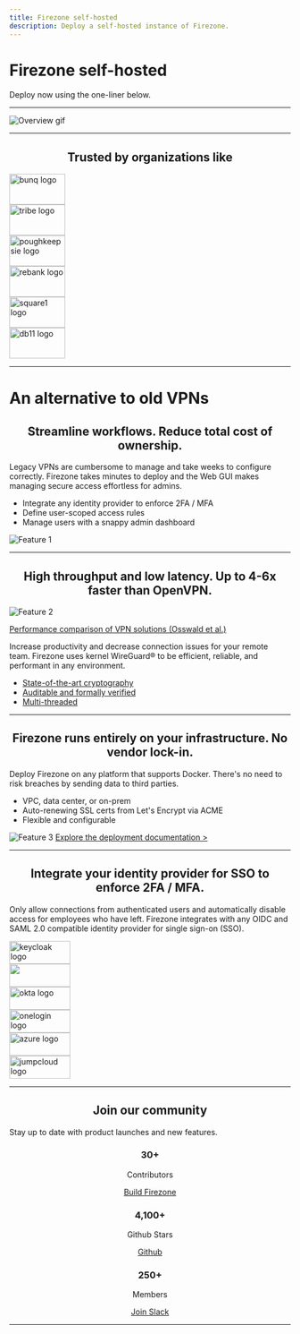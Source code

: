 ```yaml
---
title: Firezone self-hosted
description: Deploy a self-hosted instance of Firezone.
---
```


<div className="hero">
  <div className="container">
    <h1 className="hero__title">Firezone self-hosted</h1>
    <p>Deploy now using the one-liner below.</p>
  </div>
</div>

<InstallBlock />

<hr className="margin-vert--xl" />

<div className="container">
  <img
    alt="Overview gif"
    src="https://user-images.githubusercontent.com/167144/218759566-acaffd2e-ef37-4b42-a014-bfaa8d33e655.gif"
  />
</div>

<hr className="margin-vert--xl" />

<center>
  <h2 className="margin-bottom--lg">Trusted by organizations like</h2>
</center>

<div className="container">
  <div className="row">
    <div className="col col--2">
      <img
        alt="bunq logo"
        src="https://user-images.githubusercontent.com/167144/218763171-3b768826-eddf-499c-9b84-5ad365e8da6e.png"
        width="100px"
        height="55px"
      />
    </div>
    <div className="col col--2">
      <img
        alt="tribe logo"
        src="https://user-images.githubusercontent.com/167144/218763181-61c8b4a7-4367-41a6-a790-0fa2b2a34461.png"
        width="100px"
        height="55px"
      />
    </div>
    <div className="col col--2">
      <img
        alt="poughkeepsie logo"
        src="https://user-images.githubusercontent.com/167144/218763199-69def673-f37d-4e6b-aee9-13eac24ad93b.png"
        width="100px"
        height="55px"
      />
    </div>
    <div className="col col--2">
      <img
        alt="rebank logo"
        src="https://user-images.githubusercontent.com/167144/218763213-265a562c-1ed0-4206-8a9f-6726aaaaeed4.png"
        width="100px"
        height="55px"
      />
    </div>
    <div className="col col--2">
      <img
        alt="square1 logo"
        src="https://user-images.githubusercontent.com/167144/218763233-ac4fd4f2-c58b-4136-a3b1-ceeb09a4f954.png"
        width="100px"
        height="55px"
      />
    </div>
    <div className="col col--2">
      <img
        alt="db11 logo"
        src="https://user-images.githubusercontent.com/167144/218763247-e75a2410-baa0-45f8-bd5f-aa33d5fd0898.png"
        width="100px"
        height="55px"
      />
    </div>
  </div>
</div>

<hr className="margin-vert--xl" />

<div className="hero">
  <div className="container">
    <h1 className="hero__title">An alternative to old VPNs</h1>
  </div>
</div>

<!-- Feature 1 -->

<div className="container">
  <center>
    <h2 className="margin-bottom--lg">
      Streamline workflows. Reduce total cost of ownership.
    </h2>
  </center>
</div>
<div className="container">
  <div className="row">
    <div className="col col--6">
      <p>
        Legacy VPNs are cumbersome to manage and take weeks to configure
        correctly. Firezone takes minutes to deploy and the Web GUI makes
        managing secure access effortless for admins.
      </p>
      <ul>
        <li>Integrate any identity provider to enforce 2FA / MFA</li>
        <li>Define user-scoped access rules</li>
        <li>Manage users with a snappy admin dashboard</li>
      </ul>
    </div>
    <div className="col col--6">
      <img
        alt="Feature 1"
        src="https://user-images.githubusercontent.com/167144/218778243-37f22d1e-0bdf-4f3d-8859-4b81dd91878a.png"
      />
    </div>
  </div>
</div>

<hr className="margin-vert--xl" />

<!-- Feature 2 -->

<div className="container">
  <center>
    <h2 className="margin-bottom--lg">
      High throughput and low latency. Up to 4-6x faster than OpenVPN.
    </h2>
  </center>
</div>
<div className="container">
  <div className="row">
    <div className="col col--6">
      <img
        alt="Feature 2"
        src="https://user-images.githubusercontent.com/167144/218778241-c2baa6d1-499a-4da3-a9d3-7e0d4590f75f.png"
      />
      <p>
        <a href="https://core.ac.uk/download/pdf/322886318.pdf">
          Performance comparison of VPN solutions (Osswald et al.)
        </a>
      </p>
    </div>
    <div className="col col--6">
      <p>
        Increase productivity and decrease connection issues for your remote
        team. Firezone uses kernel WireGuard® to be efficient, reliable, and
        performant in any environment.
      </p>
      <ul>
        <li>
          <a href="https://www.wireguard.com/protocol/">
            State-of-the-art cryptography
          </a>
        </li>
        <li>
          <a href="https://www.wireguard.com/formal-verification/">
            Auditable and formally verified
          </a>
        </li>
        <li>
          <a href="https://www.wireguard.com/performance/">Multi-threaded</a>
        </li>
      </ul>
    </div>
  </div>
</div>

<hr className="margin-vert--xl" />

<!-- Feature 3 -->

<div className="container">
  <center>
    <h2 className="margin-bottom--lg">
      Firezone runs entirely on your infrastructure. No vendor lock-in.
    </h2>
  </center>
</div>
<div className="container">
  <div className="row">
    <div className="col col--6">
      Deploy Firezone on any platform that supports Docker. There's no need to
      risk breaches by sending data to third parties.
      <ul>
        <li>VPC, data center, or on-prem</li>
        <li>Auto-renewing SSL certs from Let's Encrypt via ACME</li>
        <li>Flexible and configurable</li>
      </ul>
    </div>
    <div className="col col--6">
      <img
        alt="Feature 3"
        src="https://user-images.githubusercontent.com/167144/218778234-b8150dcb-5af1-410a-8c16-95c660171d81.png"
      />
      <a href="/docs/deploy">Explore the deployment documentation &gt;</a>
    </div>
  </div>
</div>

<hr className="margin-vert--xl" />

<div className="container">
  <center>
    <h2 className="margin-bottom--lg">
      Integrate your identity provider for SSO to enforce 2FA / MFA.
    </h2>
  </center>
  <p>
    Only allow connections from authenticated users and automatically disable
    access for employees who have left. Firezone integrates with any OIDC and
    SAML 2.0 compatible identity provider for single sign-on (SSO).
  </p>
</div>

<div className="container">
  <div className="row">
    <div className="col col--2">
      <a href="/docs/authenticate/oidc/keycloak/">
        <img
          width="109px"
          height="41px"
          alt="keycloak logo"
          src="https://user-images.githubusercontent.com/167144/218770941-2d8cdf09-d1f4-48bb-9049-b8dc486d909a.png"
        />
      </a>
    </div>
    <div className="col col--2">
      <a href="/docs/authenticate/oidc/google/">
        <img
          width="109px"
          height="41px"
          src="google logo"
          src="https://user-images.githubusercontent.com/167144/218770954-e41318d4-a8b1-40e5-ab4a-3343d63013a0.png"
        />
      </a>
    </div>
    <div className="col col--2">
      <a href="/docs/authenticate/oidc/okta/">
        <img
          width="109px"
          height="41px"
          alt="okta logo"
          src="https://user-images.githubusercontent.com/167144/218770967-9615c64a-c948-448b-9019-0226c1e3e086.png"
        />
      </a>
    </div>
    <div className="col col--2">
      <a href="/docs/authenticate/oidc/onelogin/">
        <img
          width="109px"
          height="41px"
          alt="onelogin logo"
          src="https://user-images.githubusercontent.com/167144/218770990-6959fb55-ebf3-417e-a75b-1981cf86bab0.png"
        />
      </a>
    </div>
    <div className="col col--2">
      <a href="/docs/authenticate/oidc/azuread/">
        <img
          width="109px"
          height="41px"
          alt="azure logo"
          src="https://user-images.githubusercontent.com/167144/218771000-ff5616d7-f391-4c75-9806-09e5bf1a6a91.png"
        />
      </a>
    </div>
    <div className="col col--2">
      <a href="/docs/authenticate/saml/jumpcloud/">
        <img
          width="109px"
          height="41px"
          alt="jumpcloud logo"
          src="https://user-images.githubusercontent.com/167144/218771019-fb525e97-ec0c-465e-8160-a547a54feab2.png"
        />
      </a>
    </div>
  </div>
</div>

<hr className="margin-vert--xl" />

<center>
  <h2 className="hero__title">Join our community</h2>
</center>
<p>Stay up to date with product launches and new features.</p>
<div className="container margin-top--lg">
  <div className="row">
    <div className="col col--4">
      <div className="card">
        <div class="card__header">
          <center>
            <h3 className="hero__title">30+</h3>
          </center>
        </div>
        <div className="card__body">
          <p>
            <center>Contributors</center>
          </p>
        </div>
        <div class="card__footer">
          <center>
            <a
              className="button button--primary"
              href="https://github.com/firezone/firezone/graphs/contributors"
            >
              Build Firezone
            </a>
          </center>
        </div>
      </div>
    </div>
    <div className="col col--4">
      <div className="card">
        <div class="card__header">
          <center>
            <h3 className="hero__title">4,100+</h3>
          </center>
        </div>
        <div className="card__body">
          <p>
            <center>Github Stars</center>
          </p>
        </div>
        <div className="card__footer">
          <center>
            <a
              className="button button--primary"
              href="https://github.com/firezone/firezone"
            >
              Github
            </a>
          </center>
        </div>
      </div>
    </div>
    <div className="col col--4">
      <div className="card">
        <div class="card__header">
          <center>
            <h3 className="hero__title">250+</h3>
          </center>
        </div>
        <div className="card__body">
          <p>
            <center>Members</center>
          </p>
        </div>
        <div className="card__footer">
          <center>
            <a
              className="button button--primary"
              href="https://firezone-users.slack.com/join/shared_invite/zt-19jd956j4-rWcCqiKMh~ikPGsUFbvZiA#/shared-invite/email"
            >
              Join Slack
            </a>
          </center>
        </div>
      </div>
    </div>
  </div>
  <div className="row margin-top--md"></div>
</div>

<hr className="margin-vert--xl" />

<!--
<center>
  <h2>Firezone 1.0 beta waitlist</h2>
</center>

<p>Firezone 1.0 is coming! Join the waitlist to for early access.</p>

<div className="row margin-top--md">
  <div className="col col--12">
    <center>
      <a className="button button--primary" href="/1.0/signup">
        Join the 1.0 beta waitlist ->
      </a>
    </center>
  </div>
</div>

<hr className="margin-vert--xl" />
-->
